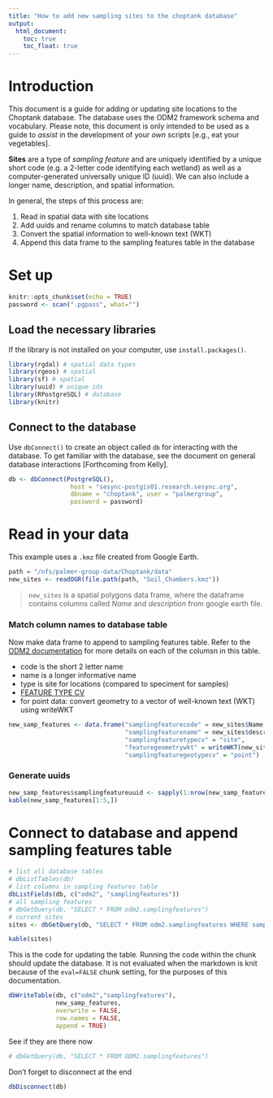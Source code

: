 ```yaml
---
title: "How to add new sampling sites to the choptank database"
output:
  html_document:
    toc: true
    toc_float: true
---
```


# Introduction 

This document is a guide for adding or updating site locations to the Choptank database. The database uses the ODM2 framework schema and vocabulary. Please note, this document is only intended to be used as a guide to *assist* in the development of your *own* scripts [e.g., eat your vegetables].   

__Sites__ are a type of *sampling feature* and are uniquely identified by a unique short code (e.g. a 2-letter code identifying each wetland) as well as a computer-generated universally unique ID (uuid). We can also include a longer name, description, and spatial information. 

In general, the steps of this process are:

1. Read in spatial data with site locations
2. Add uuids and rename columns to match database table
3. Convert the spatial information to well-known text (WKT)
4. Append this data frame to the sampling features table in the database

# Set up

```r
knitr::opts_chunk$set(echo = TRUE)
password <- scan(".pgpass", what="")
```

## Load the necessary libraries

If the library is not installed on your computer, use `install.packages()`. 

```r
library(rgdal) # spatial data types
library(rgeos) # spatial 
library(sf) # spatial
library(uuid) # unique ids
library(RPostgreSQL) # database
library(knitr)
```

## Connect to the database

Use `dbConnect()` to create an object called `db` for interacting with the database. To get familiar with the database, see the document on general database interactions [Forthcoming from Kelly]. 

```r
db <- dbConnect(PostgreSQL(), 
                 host = "sesync-postgis01.research.sesync.org",
                 dbname = "choptank", user = "palmergroup",
                 password = password)
```


# Read in your data

This example uses a `.kmz` file created from Google Earth. 

```r
path = "/nfs/palmer-group-data/Choptank/data"
new_sites <- readOGR(file.path(path, "Soil_Chambers.kmz"))
```

> `new_sites` is a spatial polygons data frame, where the dataframe contains columns called *Name* and *description* from google earth file. 

### Match column names to database table

Now make data frame to append to sampling features table. Refer to the [ODM2 documentation](http://odm2.github.io/ODM2/schemas/ODM2_Current/tables/ODM2Core_SamplingFeatures.html) for more details on each of the columsn in this table. 

* code is the short 2 letter name
* name is a longer informative name
* type is site for locations (compared to speciment for samples)
* [FEATURE TYPE CV](http://vocabulary.odm2.org/samplingfeaturetype/)
* for point data: convert geometry to a vector of well-known text (WKT) using writeWKT

```r
new_samp_features <- data.frame("samplingfeaturecode" = new_sites$Name,
                                "samplingfeaturename" = new_sites$description,
                                "samplingfeaturetypecv" = "site",
                                "featuregeometrywkt" = writeWKT(new_sites, byid = TRUE),
                                "samplingfeaturegeotypecv" = "point")
```

### Generate uuids

```r
new_samp_features$samplingfeatureuuid <- sapply(1:nrow(new_samp_features), UUIDgenerate)
kable(new_samp_features[1:5,])
```


# Connect to database and append sampling features table

```r
# list all database tables
# dbListTables(db)
# list columns in sampling features table
dbListFields(db, c("odm2", "samplingfeatures"))
# all sampling features
# dbGetQuery(db, "SELECT * FROM odm2.samplingfeatures")
# current sites 
sites <- dbGetQuery(db, "SELECT * FROM odm2.samplingfeatures WHERE samplingfeaturetypecv = 'site'")
```

```r
kable(sites)
```

This is the code for updating the table. Running the code within the chunk should update the database. It is not evaluated when the markdown is knit because of the `eval=FALSE` chunk setting, for the purposes of this documentation. 

```r
dbWriteTable(db, c("odm2","samplingfeatures"),
             new_samp_features,
             overwrite = FALSE,
             row.names = FALSE,
             append = TRUE)
```

See if they are there now

```r
# dbGetQuery(db, "SELECT * FROM ODM2.samplingfeatures")
```

Don't forget to disconnect at the end

```r
dbDisconnect(db)
```

